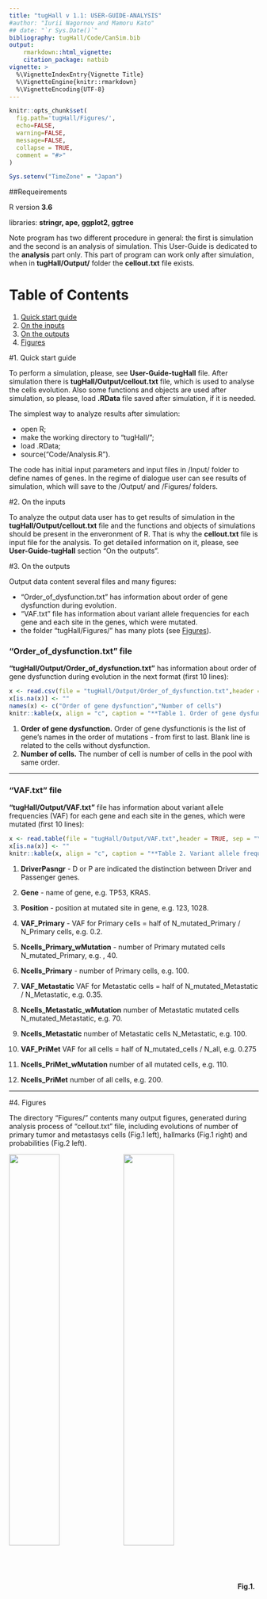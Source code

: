 ```yaml
---
title: "tugHall v 1.1: USER-GUIDE-ANALYSIS"
#author: "Iurii Nagornov and Mamoru Kato"
## date: "`r Sys.Date()`"
bibliography: tugHall/Code/CanSim.bib
output: 
    rmarkdown::html_vignette:
    citation_package: natbib
vignette: >
  %\VignetteIndexEntry{Vignette Title}
  %\VignetteEngine{knitr::rmarkdown}
  %\VignetteEncoding{UTF-8}
---
```


```r
knitr::opts_chunk$set(
  fig.path='tugHall/Figures/',
  echo=FALSE, 
  warning=FALSE, 
  message=FALSE,
  collapse = TRUE,
  comment = "#>"
)

Sys.setenv("TimeZone" = "Japan")
```


##Requeirements

R version **3.6**

libraries: **stringr, ape, ggplot2, ggtree** 

Note program has two different procedure in general: the first is simulation and the second is an analysis of simulation. 
This User-Guide is dedicated to the **analysis** part only.
This part of program can work only after simulation, when in **tugHall/Output/** folder the **cellout.txt** file exists. 

# Table of Contents
1. [Quick start guide](#quick)
2. [On the inputs](#inputs)
3. [On the outputs](#outputs)
4. [Figures](#figures)


<a name="quick"></a>

#1. Quick start guide 

To perform a simulation, please, see **User-Guide-tugHall** file. After simulation there is **tugHall/Output/cellout.txt** file, which is used to analyse the cells evolution. Also some functions and objects are used after simulation, so please, load **.RData** file saved after simulation, if it is needed. 

The simplest way to analyze results after simulation:

- open R;
- make the working directory to "tugHall/";
- load .RData;
- source("Code/Analysis.R").

The code has initial input parameters and input files in /Input/ folder to define names of genes. 
In the regime of dialogue user can see results of simulation, which will save to the /Output/ and /Figures/ folders. 

<a name="inputs"></a>

#2. On the inputs 

To analyze the output data user has to get results of simulation in the **tugHall/Output/cellout.txt** file and the functions and objects of simulations should be present in the enveronment of R. 
That is why the **cellout.txt** file is input file for the analysis. 
To get detailed information on it, please, see **User-Guide-tugHall** section "On the outputs".



<a name="outputs"></a>

#3. On the outputs 

Output data content several files and many figures:

- "Order_of_dysfunction.txt" has information about order of gene dysfunction during evolution. 
- "VAF.txt" file has information about variant allele frequencies for each gene and each site in the genes, which were mutated. 
- the folder "tugHall/Figures/" has many plots (see  [Figures](#figures)).

### "Order_of_dysfunction.txt" file

**"tugHall/Output/Order_of_dysfunction.txt"** has information about order of gene dysfunction during evolution in the next format (first 10 lines):

```r
x <- read.csv(file = "tugHall/Output/Order_of_dysfunction.txt",header = TRUE, sep = "\t", nrows = 10)
x[is.na(x)] <- ""
names(x) <- c("Order of gene dysfunction","Number of cells")
knitr::kable(x, align = "c", caption = "**Table 1. Order of gene dysfunction.**")
```

1. **Order of gene dysfunction.** Order of gene dysfunctionis is the list of gene's names in the order of mutations - from first to last. Blank line is related to the cells without dysfunction.
2. **Number of cells.** The number of cell is number of cells in the pool with same order. 

---

### "VAF.txt" file

**"tugHall/Output/VAF.txt"** file has information about variant allele frequencies (VAF) for each gene and each site in the genes, which were mutated (first 10 lines):

```r
x <- read.table(file = "tugHall/Output/VAF.txt",header = TRUE, sep = "\t", nrows = 10)
x[is.na(x)] <- ""
knitr::kable(x, align = "c", caption = "**Table 2. Variant allele frequencies.**")
```


1. **DriverPasngr** - D or P are indicated the distinction between Driver and Passenger genes.

2. **Gene** - name of gene, e.g. TP53, KRAS.

3. **Position** - position at mutated site in gene,  e.g. 123, 1028.

4. **VAF_Primary** - VAF for Primary cells = half of N_mutated_Primary / N_Primary cells, e.g. 0.2.

5. **Ncells_Primary_wMutation** - number of Primary mutated cells N_mutated_Primary, e.g. , 40.

6. **Ncells_Primary** - number of Primary cells, e.g. 100.

7. **VAF_Metastatic** VAF for Metastatic cells = half of N_mutated_Metastatic / N_Metastatic, e.g. 0.35. 

8. **Ncells_Metastatic_wMutation** number of Metastatic mutated cells N_mutated_Metastatic, e.g. 70.

9. **Ncells_Metastatic** number of Metastatic cells N_Metastatic, e.g. 100.

10. **VAF_PriMet** VAF for all cells = half of N_mutated_cells / N_all, e.g. 0.275 

11. **Ncells_PriMet_wMutation** number of all mutated cells, e.g. 110.

12. **Ncells_PriMet** number of all cells, e.g. 200.

---



<a name="figures"></a>

#4. Figures 

The directory "Figures/" contents many output figures, generated during analysis process of "cellout.txt" file, including evolutions of number of primary tumor and metastasys cells (Fig.1 left), hallmarks (Fig.1 right) and probabilities (Fig.2 left). 

<img src="tugHall/Figures/N_cells.jpg" align="middle" width="45%" margin="0 auto" /> <img src="tugHall/Figures/Hallmarks.jpg" align="middle" width="45%" margin="0 auto" />
**Fig.1. Results of simulation: left -** evolution of number of cells, **right -** evolution of hallmarks. Files are *tugHall/Figures/N_cells.jpg*  and *tugHall/Figures/Hallmarks.jpg*.



---

<img src="tugHall/Figures/Probabilities.jpg" align="middle" width="45%" margin="0 auto" /> <img src="tugHall/Figures/N_clones.jpg" align="middle" width="45%" margin="0 auto" />
**Fig.2. Results of simulation: left -** evolution of probabilities, **right -** evolution of number of clones. Files are *tugHall/Figures/Probabilities.jpg*  and *tugHall/Figures/N_clones.jpg*.


---

Fig.2 right shows the evolution of number of clones. Here we have to define clone in simulation is pool of cells with a same set of mutated genes for driver only or for all mutations (driver and passenger genes together). For this propose we define clone ID as bunary number of mutated genes, please, see "cellout.txt" file for columns "Clone.number", "Passengers.Clone.number" and "Mix.Clone.number". Also analysis can calculate the evolution of number of cells in each clone:



<img src="tugHall/Figures/N_cells_in_clones_1.jpg" align="middle" width="45%" margin="0 auto" /> <img src="tugHall/Figures/N_cells_in_clones_2.jpg" align="middle" width="45%" margin="0 auto" />
**Fig.3. Results of simulation: left -** evolution of number of cells in clones, **right -** same plot with scale out. Files are *tugHall/Figures/N_cells_in_clones_1.jpg*  and *tugHall/Figures/N_cells_in_clones_2.jpg*.

---

Fig.4 shows number of cells in each clone at last time step to see which clone is dominant and prevails above others:

<img src="tugHall/Figures/Barplot_N_cells_in_clones.jpg" align="middle" width="45%" margin="0 auto" /> <img src="tugHall/Figures/Barplot_N_cells_in_clones_DP.jpg" align="middle" width="45%" margin="0 auto" />
**Fig.4. Results of simulation: left -** barplot for number of cells in clones for driver mutated clone, **right -** same plot for all mutated cells. Files are *tugHall/Figures/Barplot_N_cells_in_clones.jpg*  and *tugHall/Figures/Barplot_N_cells_in_clones_DP.jpg*.

---

During the simulation each cell has "ID of clone", which calculated from binary code of mutated genes. For example, if gene is mutated then its value in binary code equal 1, and if no, it is 0. For example, the cells have only 4 genes in simulation, so "ID of clone" can have binary numbers from 0000 to 1111,  that is related decimal numbers from 0 to 15. Each cell has information about parent ID and time of birthday, so it is possible to calculate cells with same "ID of clone", after that find cell with earlest birthday and get parent ID of it. Using this parent ID to find "ID of clone" for parent, which is related parent of clone. Follow this procedure we find all relations between parent and children for clones and construct the tree for clones (cells) at last time step (Fig.5).

<img src="tugHall/Figures/Tree_clones.jpg" align="middle" width="95%" margin="0 auto" /> 

<img src="tugHall/Figures/ggtree_clones.jpg" align="middle" width="95%" margin="0 auto" /> 
**Fig.5. Tree of clones at last time step.** The numbers of tree indicate the ID of clones (**upper** is the plot using plotTreeTime function from ape package, **lower** is the plot using ggtree package). Files are *tugHall/Figures/Tree_clones.jpg* and *tugHall/Figures/ggtree_clones.jpg*. 


---

Figs.6 and 7 show inequality coefficients (for driver mutated cells and for any type mutation) as function of:

- time step;

- number of all cells; 

- number of primary tumor cells; 

- number of metastasis cells.


<img src="tugHall/Figures/Inequality.jpg" align="middle" width="45%" margin="0 auto" /> <img src="tugHall/Figures/Inequality_all_cells.jpg" align="middle" width="45%" margin="0 auto" />
**Fig.6. Results of simulation of inequality coefficient for driver mutated cells and for cells with any type mutations: left -** evolution of inequality coefficient, **right -** inequality coefficient as function of all cells. Files are *tugHall/Figures/Inequality.jpg* and *tugHall/Figures/Inequality_all_cells.jpg*. 


<img src="tugHall/Figures/Inequality_primary.jpg" align="middle" width="45%" margin="0 auto" /> <img src="tugHall/Figures/Inequality_metastasis.jpg" align="middle" width="45%" margin="0 auto" />
**Fig.7. Results of simulation of inequality coefficient for driver mutated cells and for cells with any type mutations: left -** inequality coefficient as function of primary tumor cells, **right -** inequality coefficient as function of metastasis cells. Files are *tugHall/Figures/Inequality_primary.jpg* and *tugHall/Figures/Inequality_metastasis.jpg*.


--- 

